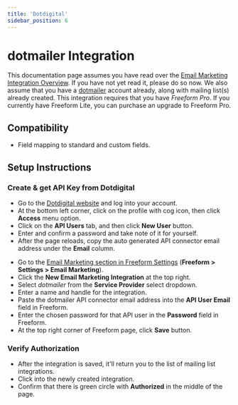 ```yaml
---
title: 'Dotdigital'
sidebar_position: 6
---
```



# dotmailer Integration <Badge type="pro" text="Pro" />

This documentation page assumes you have read over the [Email Marketing Integration Overview](./index.mdx#email-marketing). If you have not yet read it, please do so now. We also assume that you have a [dotmailer](http://dotmailer.com) account already, along with mailing list(s) already created. This integration requires that you have _Freeform Pro_. If you currently have Freeform Lite, you can purchase an upgrade to Freeform Pro.

## Compatibility

- Field mapping to standard and custom fields.

## Setup Instructions

<VerticalStepWrapper>

<StepMarkdown>

### Create & get API Key from Dotdigital

- Go to the [Dotdigital website](https://dotdigital.com) and log into your account.
- At the bottom left corner, click on the profile with cog icon, then click **Access** menu option.
- Click on the **API Users** tab, and then click **New User** button.
- Enter and confirm a password and take note of it for yourself.
- After the page reloads, copy the auto generated API connector email address under the **Email** column.

</StepMarkdown>

<StepMarkdown>

- Go to the [Email Marketing section in Freeform Settings](../configuration/settings.mdx#email-marketing) (**Freeform > Settings > Email Marketing**).
- Click the **New Email Marketing Integration** at the top right.
- Select _dotmailer_ from the **Service Provider** select dropdown.
- Enter a name and handle for the integration.
- Paste the dotmailer API connector email address into the **API User Email** field in Freeform.
- Enter the chosen password for that API user in the **Password** field in Freeform.
- At the top right corner of Freeform page, click **Save** button.

</StepMarkdown>

<StepMarkdown>

### Verify Authorization

- After the integration is saved, it'll return you to the list of mailing list integrations.
- Click into the newly created integration.
- Confirm that there is green circle with **Authorized** in the middle of the page.

</StepMarkdown>
</VerticalStepWrapper>
